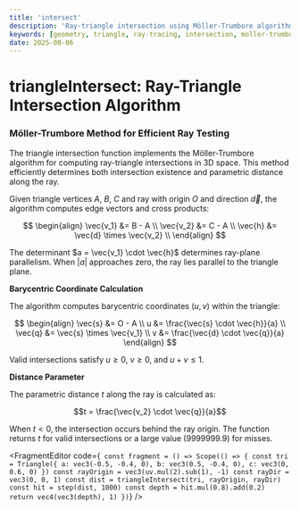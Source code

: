 ```yaml
---
title: 'intersect'
description: 'Ray-triangle intersection using Möller-Trumbore algorithm for 3D ray tracing'
keywords: [geometry, triangle, ray-tracing, intersection, moller-trumbore]
date: 2025-08-06
---
```



# triangleIntersect: Ray-Triangle Intersection Algorithm

### Möller-Trumbore Method for Efficient Ray Testing

The triangle intersection function implements the Möller-Trumbore algorithm for computing ray-triangle intersections in 3D space. This method efficiently determines both intersection existence and parametric distance along the ray.

Given triangle vertices $A$, $B$, $C$ and ray with origin $O$ and direction $\vec{d}$, the algorithm computes edge vectors and cross products:

$$
\begin{align}
\vec{v_1} &= B - A \\
\vec{v_2} &= C - A \\
\vec{h} &= \vec{d} \times \vec{v_2} \\
\end{align}
$$

The determinant $a = \vec{v_1} \cdot \vec{h}$ determines ray-plane parallelism. When $|a|$ approaches zero, the ray lies parallel to the triangle plane.

**Barycentric Coordinate Calculation**

The algorithm computes barycentric coordinates $(u, v)$ within the triangle:

$$
\begin{align}
\vec{s} &= O - A \\
u &= \frac{\vec{s} \cdot \vec{h}}{a} \\
\vec{q} &= \vec{s} \times \vec{v_1} \\
v &= \frac{\vec{d} \cdot \vec{q}}{a}
\end{align}
$$

Valid intersections satisfy $u \geq 0$, $v \geq 0$, and $u + v \leq 1$.

**Distance Parameter**

The parametric distance $t$ along the ray is calculated as:

$$t = \frac{\vec{v_2} \cdot \vec{q}}{a}$$

When $t < 0$, the intersection occurs behind the ray origin. The function returns $t$ for valid intersections or a large value ($9999999.9$) for misses.

<FragmentEditor
        code={`
const fragment = () => Scope(() => {
        const tri = Triangle({
                a: vec3(-0.5, -0.4, 0),
                b: vec3(0.5, -0.4, 0),
                c: vec3(0, 0.6, 0)
        })
        const rayOrigin = vec3(uv.mul(2).sub(1), -1)
        const rayDir = vec3(0, 0, 1)
        const dist = triangleIntersect(tri, rayOrigin, rayDir)
        const hit = step(dist, 1000)
        const depth = hit.mul(0.8).add(0.2)
        return vec4(vec3(depth), 1)
})`}
/>

